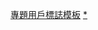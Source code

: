 {{Userbox
|border-c=#005C82
|border-s=1
|id-c=#4169E1
|id=[[File:Welterbe.svg|40px]]
|info-c=#6495ED
|info-s=10
|info-fc= #fff
|info=这个用户是'''[[WikiProject:世界遗产|<span style="color:white">世界遗产专题</span>]]'''的参与者。
}}<includeonly>[[Category:参与世界遗产专题的维基人|{{PAGENAME}}]]</includeonly><noinclude>
[[Category:專題用戶標誌模板|專題用戶標誌模板]]
[[Category:世界遗产模板|*]]

</noinclude>